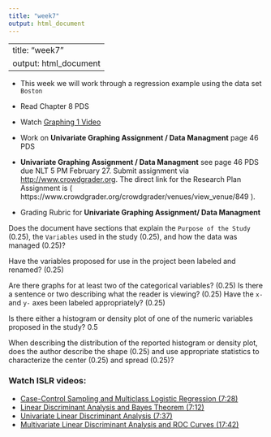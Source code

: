 ```yaml
---
title: "week7"
output: html_document
---
```


---
title: "week7"
output: html_document
---

* This week we will work through a regression example using the data set `Boston`
* Read Chapter 8 PDS
* Watch [Graphing 1 Video](https://www.youtube.com/watch?v=7_b6Rd9Vad8&list=PLDEF0B9CBD27AD37E&index=54)
* Work on **Univariate Graphing Assignment / Data Managment** page 46 PDS
* **Univariate Graphing Assignment / Data Managment** see page 46 PDS due NLT 5 PM February 27.  Submit assignment
via [http://www.crowdgrader.org](http://www.crowdgrader.org).  The direct link for the Research Plan Assignment is ( https://www.crowdgrader.org/crowdgrader/venues/view_venue/849 ).

* Grading Rubric for **Univariate Graphing Assignment/ Data Managment** 

Does the document have sections that explain the `Purpose of the Study` (0.25), the `Variables` used in the study (0.25), and how the data was managed (0.25)? 

Have the variables proposed for use in the project been labeled and renamed? (0.25)

Are there graphs for at least two of the categorical variables? (0.25) Is there a sentence or two describing what the reader is viewing? (0.25)  Have the `x-` and `y-` axes been labeled appropriately? (0.25)

Is there either a histogram or density plot of one of the numeric variables proposed in the study? 0.5

When describing the distribution of the reported histogram or density plot, does the author describe the shape (0.25) and use appropriate statistics to characterize the center (0.25) and spread (0.25)?

### Watch ISLR videos: 

- [Case-Control Sampling and Multiclass Logistic Regression (7:28)](https://www.youtube.com/watch?v=GavRXXEHGqU)
- [Linear Discriminant Analysis and Bayes Theorem (7:12) ](https://www.youtube.com/watch?v=RfrGiG1Hm3M)
- [Univariate Linear Discriminant Analysis (7:37)](https://www.youtube.com/watch?v=QG0pVJXT6EU)
- [Multivariate Linear Discriminant Analysis and ROC Curves (17:42)](https://www.youtube.com/watch?v=X4VDZDp2vqw)
   